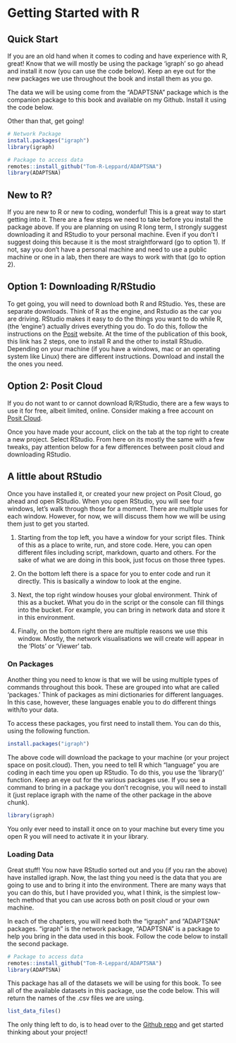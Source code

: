 # Getting Started with R

## Quick Start

If you are an old hand when it comes to coding and have experience with R, great! Know that we will mostly be using the package 'igraph' so go ahead and install it now (you can use the code below). Keep an eye out for the new packages we use throughout the book and install them as you go. 

The data we will be using come from the "ADAPTSNA" package which is the companion package to this book and available on my Github. Install it using the code below. 

Other than that, get going!

```r
# Network Package
install.packages("igraph")
library(igraph)

# Package to access data
remotes::install_github("Tom-R-Leppard/ADAPTSNA")
library(ADAPTSNA)
```

## New to R?

If you are new to R or new to coding, wonderful! This is a great way to start getting into it. There are a few steps we need to take before you install the package above. If you are planning on using R long term, I strongly suggest downloading it and RStudio to your personal machine. Even if you don't I suggest doing this because it is the most straightforward (go to option 1). If not, say you don't have a personal machine and need to use a public machine or one in a lab, then there are ways to work with that (go to option 2).

## Option 1: Downloading R/RStudio

To get going, you will need to download both R and RStudio. Yes, these are separate downloads. Think of R as the engine, and Rstudio as the car you are driving. RStudio makes it easy to do the things you want to do while R, (the 'engine') actually drives everything you do. To do this, follow the instructions on the [Posit](https://posit.co/download/rstudio-desktop/) website. At the time of the publication of this book, this link has 2 steps, one to install R and the other to install RStudio. Depending on your machine (if you have a windows, mac or an operating system like Linux) there are different instructions. Download and install the the ones you need.

## Option 2: Posit Cloud

If you do not want to or cannot download R/RStudio, there are a few ways to use it for free, albeit limited, online. Consider making a free account on [Posit Cloud](https://login.posit.cloud/login?redirect=%2Foauth%2Fauthorize%3Fredirect_uri%3Dhttps%253A%252F%252Fposit.cloud%252Flogin%26client_id%3Dposit-cloud%26response_type%3Dcode%26show_auth%3D0&product=cloud).

Once you have made your account, click on the tab at the top right to create a new project. Select RStudio. From here on its mostly the same with a few tweaks, pay attention below for a few differences between posit cloud and downloading RStudio.

## A little about RStudio

Once you have installed it, or created your new project on Posit Cloud, go ahead and open RStudio. When you open RStudio, you will see four windows, let's walk through those for a moment. There are multiple uses for each window. However, for now, we will discuss them how we will be using them just to get you started.

1.  Starting from the top left, you have a window for your script files. Think of this as a place to write, run, and store code. Here, you can open different files including script, markdown, quarto and others. For the sake of what we are doing in this book, just focus on those three types.

2.  On the bottom left there is a space for you to enter code and run it directly. This is basically a window to look at the engine.

3.  Next, the top right window houses your global environment. Think of this as a bucket. What you do in the script or the console can fill things into the bucket. For example, you can bring in network data and store it in this environment.

4.  Finally, on the bottom right there are multiple reasons we use this window. Mostly, the network visualisations we will create will appear in the 'Plots' or 'Viewer' tab.

### On Packages

Another thing you need to know is that we will be using multiple types of commands throughout this book. These are grouped into what are called 'packages.' Think of packages as mini dictionaries for different languages. In this case, however, these languages enable you to do different things with/to your data.

To access these packages, you first need to install them. You can do this, using the following function.

```r
install.packages("igraph")
```

The above code will download the package to your machine (or your project space on posit.cloud). Then, you need to tell R which "language" you are coding in each time you open up RStudio. To do this, you use the 'library()' function. Keep an eye out for the various packages use. If you see a command to bring in a package you don't recognise, you will need to install it (just replace igraph with the name of the other package in the above chunk).

```r
library(igraph)
```

You only ever need to install it once on to your machine but every time you open R you will need to activate it in your library. 

### Loading Data

Great stuff! You now have RStudio sorted out and you (if you ran the above) have installed igraph. Now, the last thing you need is the data that you are going to use and to bring it into the environment. There are many ways that you can do this, but I have provided you, what I think, is the simplest low-tech method that you can use across both on posit cloud or your own machine.

In each of the chapters, you will need both the "igraph" and "ADAPTSNA" packages. "igraph" is the network package, "ADAPTSNA" is a package to help you bring in the data used in this book. Follow the code below to install the second package. 

```r
# Package to access data
remotes::install_github("Tom-R-Leppard/ADAPTSNA")
library(ADAPTSNA)
```

This package has all of the datasets we will be using for this book. To see all of the available datasets in this package, use the code below. This will return the names of the .csv files we are using. 

```r
list_data_files()
```


The only thing left to do, is to head over to the [Github repo](https://github.com/Tom-R-Leppard/SP25_SNA_Book/tree/main/Social%20Network%20Analysis%20-%20Data) and get started thinking about your project!
